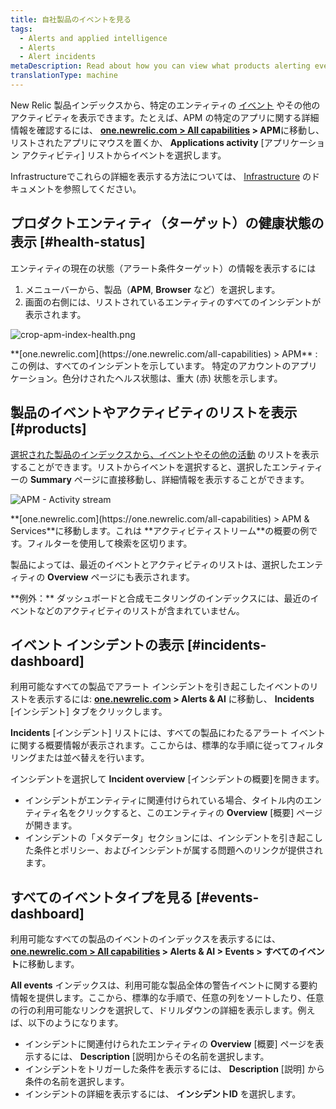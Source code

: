 ```yaml
---
title: 自社製品のイベントを見る
tags:
  - Alerts and applied intelligence
  - Alerts
  - Alert incidents
metaDescription: Read about how you can view what products alerting events originated from.
translationType: machine
---
```




New Relic 製品インデックスから、特定のエンティティの [イベント](/docs/alerts/new-relic-alerts/getting-started/new-relic-alerts-concepts-workflow#terminology) やその他のアクティビティを表示できます。たとえば、APM の特定のアプリに関する詳細情報を確認するには、 **[one.newrelic.com > All capabilities](https://one.newrelic.com/all-capabilities) > APM**に移動し、リストされたアプリにマウスを置くか、 **Applications activity** \[アプリケーション アクティビティ] リストからイベントを選択します。

Infrastructureでこれらの詳細を表示する方法については、 [Infrastructure](/docs/infrastructure/new-relic-infrastructure/infrastructure-alert-conditions/infrastructure-alerts-add-edit-or-view-host-alert-information#view-alerts) のドキュメントを参照してください。

## プロダクトエンティティ（ターゲット）の健康状態の表示 [#health-status]

エンティティの現在の状態（アラート条件ターゲット）の情報を表示するには

1. メニューバーから、製品（**APM**, **Browser** など）を選択します。
2. 画面の右側には、リストされているエンティティのすべてのインシデントが表示されます。

<img
  title="crop-apm-index-health.png"
  alt="crop-apm-index-health.png"
  src={accountsCropApmIndexHealth}
/>

<figcaption>
  **[one.newrelic.com](https://one.newrelic.com/all-capabilities) > APM** : この例は、すべてのインシデントを示しています。 <InlinePopover type="apm"/>特定のアカウントのアプリケーション。色分けされたヘルス状態は、重大 (赤) 状態を示します。
</figcaption>

## 製品のイベントやアクティビティのリストを表示 [#products]

[選択された製品のインデックスから、イベントやその他の活動](/docs/apm/applications-menu/monitoring/viewing-your-applications-list) のリストを表示することができます。リストからイベントを選択すると、選択したエンティティーの **Summary** ページに直接移動し、詳細情報を表示することができます。

<img
  title="APM - Activity stream"
  alt="APM - Activity stream"
  src={accountsApmIndexActivity}
/>

<figcaption>
  **[one.newrelic.com](https://one.newrelic.com/all-capabilities) > APM & Services**に移動します。これは **アクティビティストリーム**の概要の例です。フィルターを使用して検索を区切ります。
</figcaption>

製品によっては、最近のイベントとアクティビティのリストは、選択したエンティティの **Overview** ページにも表示されます。

<Callout variant="tip">
  **例外：** ダッシュボードと合成モニタリングのインデックスには、最近のイベントなどのアクティビティのリストが含まれていません。
</Callout>

## イベント インシデントの表示 [#incidents-dashboard]

利用可能なすべての製品でアラート インシデントを引き起こしたイベントのリストを表示するには: **[one.newrelic.com](https://one.newrelic.com/all-capabilities) > Alerts & AI** に移動し、 **Incidents** \[インシデント] タブをクリックします。

**Incidents** \[インシデント] リストには、すべての製品にわたるアラート イベントに関する概要情報が表示されます。ここからは、標準的な手順に従ってフィルタリングまたは並べ替えを行います。

インシデントを選択して **Incident overview** \[インシデントの概要]を開きます。

* インシデントがエンティティに関連付けられている場合、タイトル内のエンティティ名をクリックすると、このエンティティの **Overview** \[概要] ページが開きます。
* インシデントの「メタデータ」セクションには、インシデントを引き起こした条件とポリシー、およびインシデントが属する問題へのリンクが提供されます。

## すべてのイベントタイプを見る [#events-dashboard]

利用可能なすべての製品のイベントのインデックスを表示するには、 **[one.newrelic.com > All capabilities](https://one.newrelic.com/all-capabilities) > Alerts & AI > Events > すべてのイベント**に移動します。

**All events** インデックスは、利用可能な製品全体の警告イベントに関する要約情報を提供します。ここから、標準的な手順で、任意の列をソートしたり、任意の行の利用可能なリンクを選択して、ドリルダウンの詳細を表示します。例えば、以下のようになります。

* インシデントに関連付けられたエンティティの **Overview** \[概要] ページを表示するには、 **Description** \[説明]からその名前を選択します。
* インシデントをトリガーした条件を表示するには、 **Description** \[説明] から条件の名前を選択します。
* インシデントの詳細を表示するには、 **インシデントID** を選択します。